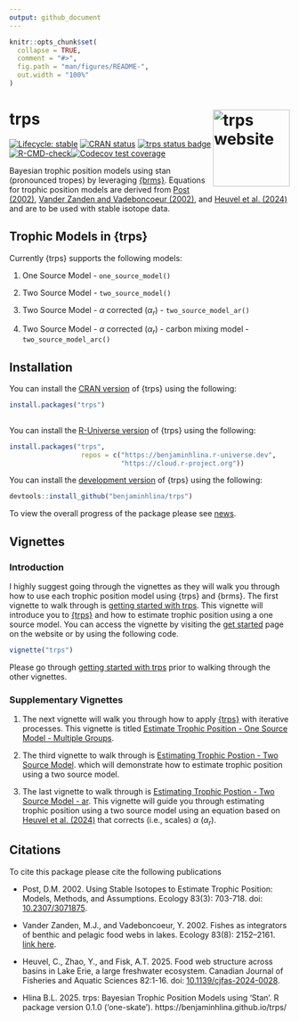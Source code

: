 ```yaml
---
output: github_document
---
```


<!-- README.md is generated from README.Rmd. Please edit that file -->

```r
knitr::opts_chunk$set(
  collapse = TRUE,
  comment = "#>",
  fig.path = "man/figures/README-",
  out.width = "100%"
)
```

# trps <a href="https://benjaminhlina.github.io/trps/"><img src="man/figures/logo.png" align="right" height="138" alt="trps website" /></a>
  
<!-- badges: start -->
[![Lifecycle: stable](https://img.shields.io/badge/lifecycle-stable-brightgreen.svg)](https://lifecycle.r-lib.org/articles/stages.html#stable)
[![CRAN status](https://www.r-pkg.org/badges/version/trps)](https://CRAN.R-project.org/package=trps)
[![trps status badge](https://benjaminhlina.r-universe.dev/trps/badges/version)](https://benjaminhlina.r-universe.dev/trps)[![R-CMD-check](https://github.com/benjaminhlina/trps/actions/workflows/R-CMD-check.yaml/badge.svg)](https://github.com/benjaminhlina/trps/actions/workflows/R-CMD-check.yaml)[![Codecov test coverage](https://codecov.io/gh/benjaminhlina/trps/graph/badge.svg)](https://app.codecov.io/gh/benjaminhlina/trps)

<!-- badges: end -->

Bayesian trophic position models using stan (pronounced tropes) by leveraging [{brms}](https://paulbuerkner.com/brms/). Equations for trophic position models are derived from [Post (2002)](https://esajournals.onlinelibrary.wiley.com/doi/abs/10.1890/0012-9658%282002%29083%5B0703%3AUSITET%5D2.0.CO%3B2), [Vander Zanden and Vadeboncoeur (2002)](https://esajournals.onlinelibrary.wiley.com/doi/full/10.1890/0012-9658%282002%29083%5B2152%3AFAIOBA%5D2.0.CO%3B2), and [Heuvel et al. (2024)](https://doi.org/10.1139/cjfas-2024-0028) and are to be used with stable isotope data.  

## Trophic Models in {trps}

Currently {trps} supports the following models: 

1) One Source Model - `one_source_model()`

2) Two Source Model - `two_source_model()`

3) Two Source Model - $\alpha$ corrected ($\alpha_r$) - `two_source_model_ar()`

4) Two Source Model - $\alpha$ corrected ($\alpha_r$) - carbon mixing model - 
`two_source_model_arc()`


## Installation

You can install the [CRAN version](https://CRAN.R-project.org/package=trps) of 
{trps} using the following:

``` r
install.packages("trps")
  
```
You can install the 
[R-Universe version](https://benjaminhlina.r-universe.dev/trps) of {trps} using 
the following:

``` r
install.packages("trps", 
                  repos = c("https://benjaminhlina.r-universe.dev",
                            "https://cloud.r-project.org"))
```

You can install the [development version](https://github.com/benjaminhlina/trps) 
of {trps} using the following:

``` r
devtools::install_github("benjaminhlina/trps")
```

To view the overall progress of the package please see 
[news](https://benjaminhlina.github.io/trps/news/index.html). 

## Vignettes 
### Introduction

I highly suggest going through the vignettes as they will walk you through 
how to use each trophic position model using {trps} and {brms}. The 
first vignette to walk through is [getting started with trps](https://benjaminhlina.github.io/trps/articles/trps.html). 
This vignette will introduce you to 
[{trps}](https://benjaminhlina.github.io/trps/) and how
to estimate trophic position using a one source model. You can access the 
vignette by visiting the
[get started](https://benjaminhlina.github.io/trps/articles/trps.html) 
page on the website or by 
using the following code. 

``` r
vignette("trps")
```

Please go through
[getting started with trps](https://benjaminhlina.github.io/trps/articles/trps.html) 
prior to walking through the other vignettes. 

### Supplementary Vignettes 
 
1. The next vignette will walk you through how to apply 
[{trps}](https://benjaminhlina.github.io/trps/) with iterative
processes. This vignette is titled 
[Estimate Trophic Position - One Source Model - Multiple Groups](https://benjaminhlina.github.io/trps/articles/estimate_trophic_position_one_source_multiple_groups.html). 

2. The third vignette to walk through is 
[Estimating Trophic Postion - Two Source Model](https://benjaminhlina.github.io/trps/articles/estimate_trophic_position_two_source_model.html).
which will demonstrate how to estimate trophic position using a two source model. 

3. The last vignette to walk through is 
[Estimating Trophic Postion - Two Source Model - ar](https://benjaminhlina.github.io/trps/articles/estimate_trophic_position_two_source_model_ar.html). 
This vignette will guide you through estimating trophic position using a two 
source model using an equation based on [Heuvel et al. (2024)](https://doi.org/10.1139/cjfas-2024-0028)  that corrects (i.e., scales) $\alpha$ ($\alpha_r$).

## Citations

To cite this package please cite the following publications

- Post, D.M. 2002. Using Stable Isotopes to Estimate Trophic Position: Models, Methods, and Assumptions. Ecology 83(3): 703-718. doi: [10.2307/3071875](https://esajournals.onlinelibrary.wiley.com/doi/full/10.1890/0012-9658%282002%29083%5B0703%3AUSITET%5D2.0.CO%3B2).

- Vander Zanden, M.J., and Vadeboncoeur, Y. 2002. Fishes as integrators of benthic and pelagic food webs in lakes. Ecology 83(8): 2152–2161. [link here](https://esajournals.onlinelibrary.wiley.com/doi/abs/10.1890/0012-9658(2002)083[2152:FAIOBA]2.0.CO;2).

- Heuvel, C., Zhao, Y., and Fisk, A.T. 2025. Food web structure across basins in Lake Erie, a large freshwater ecosystem. Canadian Journal of Fisheries and Aquatic Sciences 82:1-16. doi: [10.1139/cjfas-2024-0028](https://doi.org/10.1139/cjfas-2024-0028).

- Hlina B.L. 2025. trps: Bayesian Trophic Position Models using 'Stan'. R package 
version 0.1.0 ('one-skate'). https://benjaminhlina.github.io/trps/
